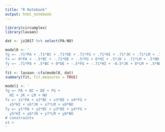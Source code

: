 ```yaml
---
title: "R Notebook"
output: html_notebook
---
```


```r
library(circumplex)
library(lavaan)
```

```r
dat <- jz2017 %>% select(PA:NO)
```

```r
model0 <- '
fg =~ .71*PA + .71*BC + .71*DE + .71*FG + .71*HI + .71*JK + .71*LM + .71*NO
fx =~ 0*PA + -.5*BC + -.71*DE + -.5*FG + 0*HI + .5*JK + .71*LM + .5*NO
fy =~ .71*PA + .5*BC + 0*DE + -.5*FG + -.71*HI + -0.5*JK + 0*LM + .5*NO
'
fit <- lavaan::cfa(model0, dat)
summary(fit, fit.measures = TRUE)
```

```r
model1 <- '
fg =~ PA + BC + DE + FG + 
  HI + JK + LM + NO
fx =~ x1*PA + x2*BC + x3*DE + x4*FG + 
  x5*HI + x6*JK + x7*LM + x8*NO
fy =~ y1*PA + y2*BC + y3*DE + y4*FG + 
  y5*HI + y6*JK + y7*LM + y8*NO
# constraints
x1 > 
'
```

